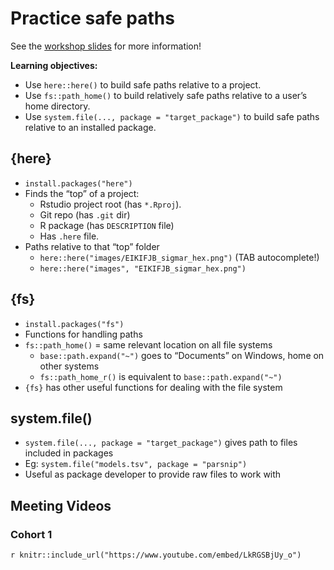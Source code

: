 # Practice safe paths

See the [workshop slides](https://rstats-wtf.github.io/wtf-project-oriented-workflow-slides/#/practice-safe-paths) for more information!

**Learning objectives:**

-   Use `here::here()` to build safe paths relative to a project.
-   Use `fs::path_home()` to build relatively safe paths relative to a user's home directory.
-   Use `system.file(..., package = "target_package")` to build safe paths relative to an installed package.

## {here} {-}

-   `install.packages("here")`
-   Finds the "top" of a project:
    -   Rstudio project root (has `*.Rproj`).
    -   Git repo (has `.git` dir)
    -   R package (has `DESCRIPTION` file)
    -   Has `.here` file.
-   Paths relative to that "top" folder
    -   `here::here("images/EIKIFJB_sigmar_hex.png")` (TAB autocomplete!)
    -   `here::here("images", "EIKIFJB_sigmar_hex.png")`

## {fs} {-}

-   `install.packages("fs")`
-   Functions for handling paths
-   `fs::path_home()` = same relevant location on all file systems
    -   `base::path.expand("~")` goes to "Documents" on Windows, home on other systems
    -   `fs::path_home_r()` is equivalent to `base::path.expand("~")`
-   `{fs}` has other useful functions for dealing with the file system

## system.file() {-}

-   `system.file(..., package = "target_package")` gives path to files included in packages
-   Eg: `system.file("models.tsv", package = "parsnip")`
-   Useful as package developer to provide raw files to work with

## Meeting Videos {-}

### Cohort 1 {-}

`r knitr::include_url("https://www.youtube.com/embed/LkRGSBjUy_o")`
